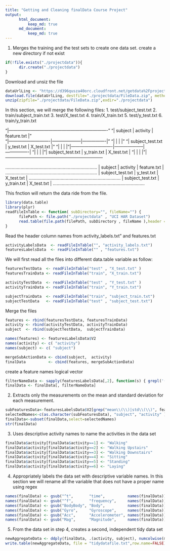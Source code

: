 ```yaml
---
title: "Getting and Cleaning finalData Course Project"
output: 
      html_document:
          keep_md: true
      md_document:
          keep_md: true
---
```


 

 1. Merges the training and the test sets to create one data set.
 create a new directory if not exist
```r
if(!file.exists("./projectdata")){
      dir.create("./projectdata")
}
```

 Download and unsiz the file
```r
dataUrlLing <- "https://d396qusza40orc.cloudfront.net/getdata%2Fprojectfiles%2FUCI%20HAR%20Dataset.zip"
download.file(dataUrlLing, destfile="./projectdata/FileData.zip", method="curl")
unzip(zipfile="./projectdata/FileData.zip",exdir="./projectdata")
```

 In this section, we will  merge the following files:
 1. test/subject_test.txt
 2. train/subject_train.txt
 3. test/X_test.txt
 4. train/X_train.txt
 5. test/y_test.txt
 6. train/y_train.txt

"|-------------------------------------------------------------------"
"|            subject         |     activity       |   feature.txt  |"  
"|----------------------------|--------------------|----------------|"
"|                            |                    |                |"
"|       subject_test.txt     |    y_test.txt      |   X_test.txt   |"
"|                            |                    |                |
"|----------------------------|--------------------|----------------|
"|                            |                    |                |
"|      subject_test.txt      |   y_train.txt      |   X_test.txt   | 
"|                            |                    |                |
"| ------------------------------------------------------------------

........................................................................
|            subject         |     activity       |   feature.txt      |  
........................................................................
|     subject_test.txt       |    y_test.txt      |   X_test.txt       |
........................................................................
|      subject_test.txt      |   y_train.txt      |   X_test.txt       | 
........................................................................

 This fnction will return the data ride from the file.
```r
library(data.table)
library(plyr)
readFileInTable <- function( subDirectory="", fileName="") {
      filePath <- file.path("./projectdata" , "UCI HAR Dataset")
      read.table(file.path(filePath, subDirectory , fileName ),header = FALSE)
}
```

Read the header column names from activity_labels.txt" and features.txt
```r
activityLabelsData  <- readFileInTable("", "activity_labels.txt")
featuresLabelsData  <- readFileInTable("" , "features.txt")
```


We will first read all the files into different data.table variable as follow:
```r
featuresTestData  <- readFileInTable("test" , "X_test.txt" )
featuresTrainData <- readFileInTable("train", "X_train.txt")

activityTestData  <- readFileInTable("test" , "Y_test.txt" )
activityTrainData <- readFileInTable("train", "Y_train.txt")

subjectTrainData  <- readFileInTable("train", "subject_train.txt")
subjectTestData   <- readFileInTable("test" , "subject_test.txt")
```

Merge the files
```r
features <- rbind(featuresTestData, featuresTrainData)
activity <- rbind(activityTestData, activityTrainData)
subject  <- rbind(subjectTestData,  subjectTrainData)

names(features) <- featuresLabelsData$V2
names(activity) <- c( "activity")
names(subject) <- c( "subject") 

mergeSubActionData <- cbind(subject,  activity)
finalData          <- cbind(features, mergeSubActionData)
```

create a feature names logical vector 
```r
filterNameData <- sapply(featuresLabelsData[,2], function(s) { grepl('(mean|std)', s, ignore.case = T) })
finalData <- finalData[, filterNameData]
```

2. Extracts only the measurements on the mean and standard deviation for each measurement. 
```r
subFeaturesData<-featuresLabelsData$V2[grep("mean\\(\\)|std\\(\\)", featuresLabelsData$V2)]
selectedNames<-c(as.character(subFeaturesData), "subject", "activity" )
finalData<-subset(finalData,select=selectedNames)
str(finalData)
```
 3. Uses descriptive activity names to name the activities in the data set
```r
finalData$activity[finalData$activity==1] <- "Walking"
finalData$activity[finalData$activity==2] <- "Walking Upstairs"
finalData$activity[finalData$activity==3] <- "Walking Downstairs"
finalData$activity[finalData$activity==4] <- "Sitting"
finalData$activity[finalData$activity==5] <- "Standing"
finalData$activity[finalData$activity==6] <- "Laying"
```

4. Appropriately labels the data set with descriptive variable names. 
In this section we will rename all the variable that does not have a proper name using regex
```r
names(finalData) <- gsub("^t",       "time",          names(finalData))
names(finalData) <- gsub("^f",       "frequency",     names(finalData))
names(finalData) <- gsub("BodyBody", "Body",          names(finalData))
names(finalData) <- gsub("Gyro",     "Gyroscope",     names(finalData))
names(finalData) <- gsub("Acc",      "Accelerometer", names(finalData))
names(finalData) <- gsub("Mag",      "Magnitude",     names(finalData))
```

5. From the data set in step 4, creates a second, independent tidy data set 
```r
newAggregateData <- ddply(finalData, .(activity, subject), numcolwise(mean))
write.table(newAggregateData, file = "tidydatafile.txt",row.name=FALSE)
```
